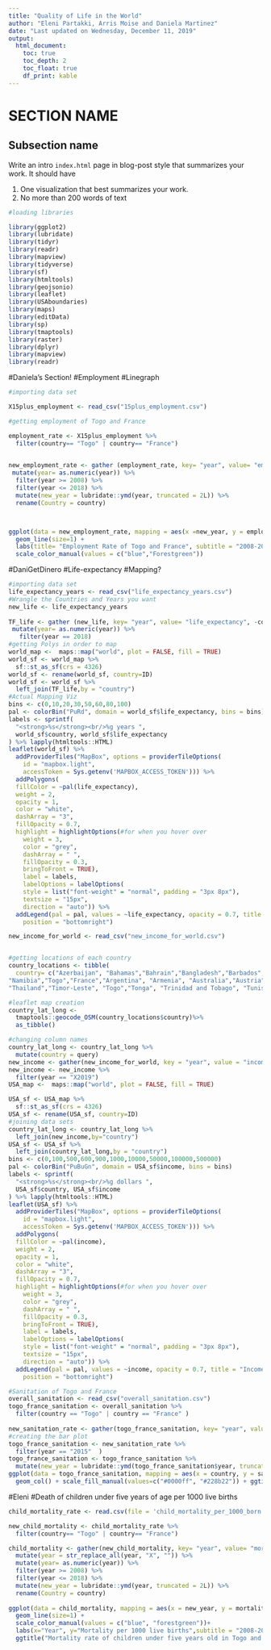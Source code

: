 ```yaml
---
title: "Quality of Life in the World"
author: "Eleni Partakki, Arris Moise and Daniela Martinez"
date: "Last updated on Wednesday, December 11, 2019"
output:
  html_document:
    toc: true
    toc_depth: 2
    toc_float: true
    df_print: kable
---
```



# SECTION NAME

## Subsection name

Write an intro `index.html` page in blog-post style that summarizes your work. It should have

1. One visualization that best summarizes your work.
1. No more than 200 words of text

```r
#loading libraries

library(ggplot2)
library(lubridate)
library(tidyr)
library(readr)
library(mapview)
library(tidyverse)
library(sf)
library(htmltools)
library(geojsonio)
library(leaflet)
library(USAboundaries)
library(maps)
library(editData)
library(sp)
library(tmaptools)
library(raster)
library(dplyr)
library(mapview)
library(readr)
```


#Daniela's Section!
#Employment
#Linegraph

```r
#importing data set

X15plus_employment <- read_csv("15plus_employment.csv")

#getting employment of Togo and France

employment_rate <- X15plus_employment %>% 
  filter(country== "Togo" | country== "France") 
   

new_employment_rate <- gather (employment_rate, key= "year", value= "employment_rate", -country) %>% 
 mutate(year= as.numeric(year)) %>% 
  filter(year >= 2008) %>% 
  filter(year <= 2018) %>% 
  mutate(new_year = lubridate::ymd(year, truncated = 2L)) %>% 
  rename(Country = country)



ggplot(data = new_employment_rate, mapping = aes(x =new_year, y = employment_rate, color= Country)) +
  geom_line(size=1) +
  labs(title= "Employment Rate of Togo and France", subtitle = "2008-2018", x= "Year", y= "Employment Rate")+
  scale_color_manual(values = c("blue","Forestgreen"))

```





#DaniGetDinero
#Life-expectancy
#Mapping?


```r
#importing data set
life_expectancy_years <- read_csv("life_expectancy_years.csv")
#Wrangle the Countries and Years you want
new_life <- life_expectancy_years 
  
TF_life <- gather (new_life, key= "year", value= "life_expectancy", -country) %>% 
 mutate(year= as.numeric(year)) %>% 
   filter(year == 2018) 
#getting Polys in order to map
world_map <-  maps::map("world", plot = FALSE, fill = TRUE)
world_sf <- world_map %>% 
  sf::st_as_sf(crs = 4326)
world_sf <- rename(world_sf, country=ID)
world_sf <- world_sf %>%
  left_join(TF_life,by = "country")
#Actual Mapping Viz
bins <- c(0,10,20,30,50,60,80,100)
pal <- colorBin("PuRd", domain = world_sf$life_expectancy, bins = bins)
labels <- sprintf(
  "<strong>%s</strong><br/>%g years ",
  world_sf$country, world_sf$life_expectancy
) %>% lapply(htmltools::HTML)
leaflet(world_sf) %>%
  addProviderTiles("MapBox", options = providerTileOptions(
    id = "mapbox.light",
    accessToken = Sys.getenv('MAPBOX_ACCESS_TOKEN'))) %>%
  addPolygons(
  fillColor = ~pal(life_expectancy),
  weight = 2,
  opacity = 1,
  color = "white",
  dashArray = "3",
  fillOpacity = 0.7,
  highlight = highlightOptions(#for when you hover over
    weight = 3,
    color = "grey",
    dashArray = " ",
    fillOpacity = 0.3,
    bringToFront = TRUE),
    label = labels,
    labelOptions = labelOptions(
    style = list("font-weight" = "normal", padding = "3px 8px"),
    textsize = "15px",
    direction = "auto")) %>%
  addLegend(pal = pal, values = ~life_expectancy, opacity = 0.7, title = "Life Expectancy (in years)",
    position = "bottomright")
```






```r
new_income_for_world <- read_csv("new_income_for_world.csv")


#getting locations of each country
country_locations <- tibble(
  country= c("Azerbaijan", "Bahamas","Bahrain","Bangladesh","Barbados","Belarus","Belgium","Belize","Benin","Bhutan","Bolivia","Bosnia and Herzegovina","Botswana","Brazil","Brunei","Bulgaria","Burkina Faso","Burundi","Cambodia","Cameroon","Canada","Cape Verde","Central African Republic","Chad","Chile","China","Colombia","Comoros","Democratic Republic of the Congo", "Republic of the Congo","Costa Rica","Cote d'Ivoire","Croatia","Cuba","Cyprus","Czech Republic","Denmark","Djibouti","Dominica","Dominican Republic","Ecuador","Egypt","El Salvador","Equatorial Guinea","Eritrea","Estonia","Ethiopia","Fiji","Finland","Gabon","Gambia","Georgia","Germany","Ghana","Greece","Grenada","Guatemala","Guinea","Guinea-Bissau","Guyana", "Haiti","Honduras","Hungray","Iceland","India","Indonesia","Iran","Iraq","Ireland","Israel","Italy","Jamaica","Japan","Jordan","Kazakhstan","Kenya","Kiribati","Kuwait","Kyrgyz Republic","Lao","Lativa","Lebanon","Lesotho","Liberia","Libya","Lithuania","Luxembourg","North Macedonia","Madagascar","Malawi","Malaysia","Maldives","Mali","Malta","Marshall Island","Mauritania","Mauritius","Mexico","Federated States of Micronesia","Moldova","Monaco","Mongolia","Montenegro","Morocco","Mozambique","Myanmar",
"Namibia","Togo","France","Argentina", "Armenia", "Australia","Austria","Nauru","Nepal","Netherlands","New Zealand","Nicaragua","Niger","Nigeria","North Korea","Norway","Oman","Pakistan","Palau","Palestine","Panama","Papua New Guinea","Paraguay","Peru","Philippines", "Poland", "Portugal", "Qatar", "Romania", "Russia", "Rwanda","Samoa", "San Marino","Sao Tome and Principe","Saudi Arabia", "Senegal","Serbia","Seychelles", "Sierra Leone", "Singapore", "Slovak Republic", "Slovenia", "Solomon Islands", "Somalia", "South Africa", "South Korea", "South Sudan","Spain", "Sri Lanka","St. Kitts and Nevis" ,"St.Lucia", "St. Vincent and the Grenadines", "Sudan", "Suriname", "Swaziland", " Syria", "Tajikistan", "Tanzania",
"Thailand","Timor-Leste", "Togo","Tonga", "Trinidad and Tobago", "Tunisia", "Turkey","Turkmenistan", "Tuvalu", "Uganda", "Ukraine", "United Arab Emirates", "United Kingdom", "United States", "Uruguay","Uzbekistan","Vanuatu","Venezuela","Vietnam","Yemen", "Zambia", "Zimbabwe"))
```


```r
#leaflet map creation
country_lat_long <-
  tmaptools::geocode_OSM(country_locations$country)%>%
  as_tibble()
```


```r
#changing column names
country_lat_long <- country_lat_long %>% 
  mutate(country = query)
new_income <- gather(new_income_for_world, key = "year", value = "income", -country)
new_income <- new_income %>%
  filter(year == "X2019")
USA_map <-  maps::map("world", plot = FALSE, fill = TRUE)

USA_sf <- USA_map %>% 
  sf::st_as_sf(crs = 4326)
USA_sf <- rename(USA_sf, country=ID)
#joining data sets
country_lat_long <- country_lat_long %>%
  left_join(new_income,by="country")
USA_sf <- USA_sf %>%
  left_join(country_lat_long,by = "country")
bins <- c(0,100,500,600,900,1000,10000,50000,100000,500000)
pal <- colorBin("PuBuGn", domain = USA_sf$income, bins = bins)
labels <- sprintf(
  "<strong>%s</strong><br/>%g dollars ",
  USA_sf$country, USA_sf$income
) %>% lapply(htmltools::HTML)
leaflet(USA_sf) %>%
  addProviderTiles("MapBox", options = providerTileOptions(
    id = "mapbox.light",
    accessToken = Sys.getenv('MAPBOX_ACCESS_TOKEN'))) %>%
  addPolygons(
  fillColor = ~pal(income),
  weight = 2,
  opacity = 1,
  color = "white",
  dashArray = "3",
  fillOpacity = 0.7,
  highlight = highlightOptions(#for when you hover over
    weight = 3,
    color = "grey",
    dashArray = " ",
    fillOpacity = 0.3,
    bringToFront = TRUE),
    label = labels,
    labelOptions = labelOptions(
    style = list("font-weight" = "normal", padding = "3px 8px"),
    textsize = "15px",
    direction = "auto")) %>%
  addLegend(pal = pal, values = ~income, opacity = 0.7, title = "Income (in dollars)",
    position = "bottomright") 
```



















```r
#Sanitation of Togo and France
overall_sanitation <- read_csv("overall_sanitation.csv")
togo_france_sanitation <- overall_sanitation %>%
  filter(country == "Togo" | country == "France" ) 
  
new_sanitation_rate <- gather(togo_france_sanitation, key= "year", value= "sanitation", -country)
#creating the bar plot
togo_france_sanitation <- new_sanitation_rate %>%
  filter(year == "2015"  )
togo_france_sanitation <- togo_france_sanitation %>%
  mutate(new_year = lubridate::ymd(togo_france_sanitation$year, truncated = 2L))
ggplot(data = togo_france_sanitation, mapping = aes(x = country, y = sanitation, fill= country, subtitle = 2008-2018)) + 
  geom_col() + scale_fill_manual(values=c("#0000ff", "#228b22")) + ggtitle("Overall Access to Sanitation Services") +  labs(y="Sanitation", x = "Country")
```













#Eleni
#Death of children under five years of age per 1000 live births

```r
child_mortality_rate <- read.csv(file = 'child_mortality_per_1000_born.csv')

new_child_mortality <- child_mortality_rate %>% 
  filter(country== "Togo" | country== "France") 

child_mortality <- gather(new_child_mortality, key= "year", value= "mortality_rate", -country) %>% 
  mutate(year = str_replace_all(year, "X", "")) %>% 
  mutate(year= as.numeric(year)) %>% 
  filter(year >= 2008) %>% 
  filter(year <= 2018) %>% 
  mutate(new_year = lubridate::ymd(year, truncated = 2L)) %>% 
  rename(Country = country)
 
ggplot(data = child_mortality, mapping = aes(x = new_year, y = mortality_rate, color = Country)) +
  geom_line(size=1) + 
  scale_color_manual(values = c("blue", "forestgreen"))+
  labs(x="Year", y="Mortality per 1000 live births",subtitle = "2008-2018") +
  ggtitle("Mortality rate of children under five years old in Togo and France")
```


